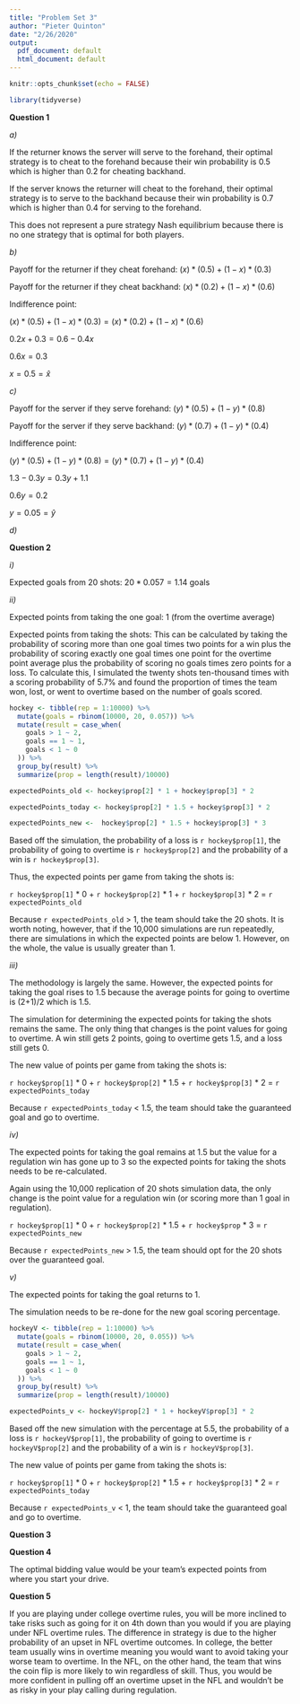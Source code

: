 ```yaml
---
title: "Problem Set 3"
author: "Pieter Quinton"
date: "2/26/2020"
output:
  pdf_document: default
  html_document: default
---
```


```r
knitr::opts_chunk$set(echo = FALSE)

library(tidyverse)
```

**Question 1**

*a)*

If the returner knows the server will serve to the forehand, their optimal strategy is to cheat to the forehand because their win probability is 0.5 which is higher than 0.2 for cheating backhand.

If the server knows the returner will cheat to the forehand, their optimal strategy is to serve to the backhand because their win probability is 0.7 which is higher than 0.4 for serving to the forehand.

This does not represent a pure strategy Nash equilibrium because there is no one strategy that is optimal for both players.

*b)*

Payoff for the returner if they cheat forehand: $(x) * (0.5) + (1-x) * (0.3)$

Payoff for the returner if they cheat backhand: $(x) * (0.2) + (1-x) * (0.6)$

Indifference point: 

$(x) * (0.5) + (1-x) * (0.3) = (x) * (0.2) + (1-x) * (0.6)$

$0.2x + 0.3 = 0.6 - 0.4x$

$0.6x = 0.3$

$x = 0.5 = \hat{x}$

*c)*

Payoff for the server if they serve forehand: $(y) * (0.5) + (1-y) * (0.8)$

Payoff for the server if they serve backhand: $(y) * (0.7) + (1-y) * (0.4)$

Indifference point:

$(y) * (0.5) + (1-y) * (0.8) = (y) * (0.7) + (1-y) * (0.4)$

$1.3 - 0.3y = 0.3y + 1.1$

$0.6y = 0.2$

$y = 0.05 = \hat{y}$

*d)*


**Question 2**

*i)*

Expected goals from 20 shots: $20 * 0.057 = 1.14$ goals

*ii)*

Expected points from taking the one goal: 1 (from the overtime average)

Expected points from taking the shots: This can be calculated by taking the probability of scoring more than one goal times two points for a win plus the probability of scoring exactly one goal times one point for the overtime point average plus the probability of scoring no goals times zero points for a loss. To calculate this, I simulated the twenty shots ten-thousand times with a scoring probability of 5.7% and found the proportion of times the team won, lost, or went to overtime based on the number of goals scored.

```r
hockey <- tibble(rep = 1:10000) %>%
  mutate(goals = rbinom(10000, 20, 0.057)) %>%
  mutate(result = case_when(
    goals > 1 ~ 2,
    goals == 1 ~ 1,
    goals < 1 ~ 0
  )) %>%
  group_by(result) %>%
  summarize(prop = length(result)/10000)

expectedPoints_old <- hockey$prop[2] * 1 + hockey$prop[3] * 2

expectedPoints_today <- hockey$prop[2] * 1.5 + hockey$prop[3] * 2

expectedPoints_new <-  hockey$prop[2] * 1.5 + hockey$prop[3] * 3
```

Based off the simulation, the probability of a loss is `r hockey$prop[1]`, the probability of going to overtime is `r hockey$prop[2]` and the probability of a win is `r hockey$prop[3]`.

Thus, the expected points per game from taking the shots is:

`r hockey$prop[1]` * 0 + `r hockey$prop[2]` * 1 + `r hockey$prop[3]` * 2 = `r expectedPoints_old`

Because `r expectedPoints_old` > 1, the team should take the 20 shots. It is worth noting, however, that if the 10,000 simulations are run repeatedly, there are simulations in which the expected points are below 1. However, on the whole, the value is usually greater than 1. 

*iii)*

The methodology is largely the same. However, the expected points for taking the goal rises to 1.5 because the average points for going to overtime is (2+1)/2 which is 1.5.

The simulation for determining the expected points for taking the shots remains the same. The only thing that changes is the point values for going to overtime. A win still gets 2 points, going to overtime gets 1.5, and a loss still gets 0. 

The new value of points per game from taking the shots is:

`r hockey$prop[1]` * 0 + `r hockey$prop[2]` * 1.5 + `r hockey$prop[3]` * 2 = `r expectedPoints_today` 

Because `r expectedPoints_today` < 1.5, the team should take the guaranteed goal and go to overtime. 

*iv)*

The expected points for taking the goal remains at 1.5 but the value for a regulation win has gone up to 3 so the expected points for taking the shots needs to be re-calculated.

Again using the 10,000 replication of 20 shots simulation data, the only change is the point value for a regulation win (or scoring more than 1 goal in regulation).

`r hockey$prop[1]` * 0 + `r hockey$prop[2]` * 1.5 + `r hockey$prop` * 3 = `r expectedPoints_new`

Because `r expectedPoints_new` > 1.5, the team should opt for the 20 shots over the guaranteed goal. 

*v)*

The expected points for taking the goal returns to 1.

The simulation needs to be re-done for the new goal scoring percentage.

```r

hockeyV <- tibble(rep = 1:10000) %>%
  mutate(goals = rbinom(10000, 20, 0.055)) %>%
  mutate(result = case_when(
    goals > 1 ~ 2,
    goals == 1 ~ 1,
    goals < 1 ~ 0
  )) %>%
  group_by(result) %>%
  summarize(prop = length(result)/10000)

expectedPoints_v <- hockeyV$prop[2] * 1 + hockeyV$prop[3] * 2

```

Based off the new simulation with the percentage at 5.5, the probability of a loss is `r hockeyV$prop[1]`, the probability of going to overtime is `r hockeyV$prop[2]` and the probability of a win is `r hockeyV$prop[3]`.

The new value of points per game from taking the shots is:

`r hockey$prop[1]` * 0 + `r hockey$prop[2]` * 1.5 + `r hockey$prop[3]` * 2 = `r expectedPoints_today` 

Because `r expectedPoints_v` < 1, the team should take the guaranteed goal and go to overtime.

**Question 3**



**Question 4**

The optimal bidding value would be your team's expected points from where you start your drive. 

**Question 5**

If you are playing under college overtime rules, you will be more inclined to take risks such as going for it on 4th down than you would if you are playing under NFL overtime rules. The difference in strategy is due to the higher probability of an upset in NFL overtime outcomes. In college, the better team usually wins in overtime meaning you would want to avoid taking your worse team to overtime. In the NFL, on the other hand, the team that wins the coin flip is more likely to win regardless of skill. Thus, you would be more confident in pulling off an overtime upset in the NFL and wouldn't be as risky in your play calling during regulation. 
